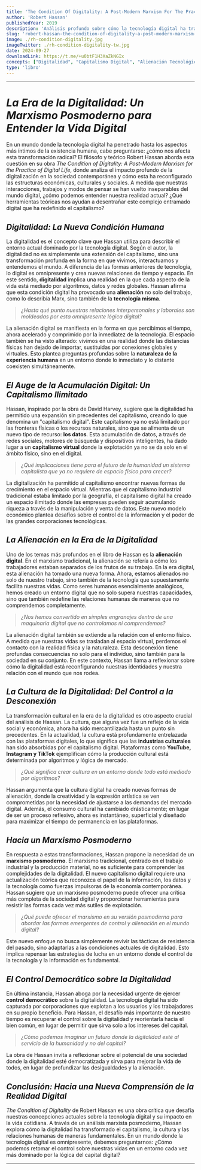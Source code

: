 ```yaml
---
title: 'The Condition Of Digitality: A Post-Modern Marxism For The Practice Of Digital Life'
author: 'Robert Hassan'
publishedYear: 2019
description: 'Análisis profundo sobre cómo la tecnología digital ha transformado el capitalismo, creando nuevas formas de alienación, acumulación y un nuevo espacio-tiempo virtual, proponiendo un marxismo posmoderno para entender y resistir la era digital.'
slug: 'robert-hassan-the-condition-of-digitality-a-post-modern-marxism-for-the-practice-of-digital-life'
image: ./rh-condition-digitality.jpg
imageTwitter: ./rh-condition-digitality-tw.jpg
date: 2024-09-27
downloadLink: https://t.me/+u0btF1H3XaZkNGIx
concepts: ["Digitalidad", "Capitalismo Digital", "Alienación Tecnológica", "Acumulación Virtual", "Marxismo Posmoderno", "Robert Hassan"]
type: 'libro'
---
```


---

# _La Era de la Digitalidad: Un Marxismo Posmoderno para Entender la Vida Digital_

En un mundo donde la tecnología digital ha penetrado hasta los aspectos más íntimos de la existencia humana, cabe preguntarse: ¿cómo nos afecta esta transformación radical? El filósofo y teórico Robert Hassan aborda esta cuestión en su obra *The Condition of Digitality: A Post-Modern Marxism for the Practice of Digital Life*, donde analiza el impacto profundo de la digitalización en la sociedad contemporánea y cómo esta ha reconfigurado las estructuras económicas, culturales y sociales. A medida que nuestras interacciones, trabajos y modos de pensar se han vuelto inseparables del mundo digital, ¿cómo podemos entender nuestra realidad actual? ¿Qué herramientas teóricas nos ayudan a desentrañar este complejo entramado digital que ha redefinido el capitalismo?

## _Digitalidad: La Nueva Condición Humana_

La digitalidad es el concepto clave que Hassan utiliza para describir el entorno actual dominado por la tecnología digital. Según el autor, la digitalidad no es simplemente una extensión del capitalismo, sino una transformación profunda en la forma en que vivimos, interactuamos y entendemos el mundo. A diferencia de las formas anteriores de tecnología, lo digital es omnipresente y crea nuevas relaciones de tiempo y espacio. En este sentido, **digitalidad** implica una realidad en la que cada aspecto de la vida está mediado por algoritmos, datos y redes globales. Hassan afirma que esta condición digital ha provocado una **alienación** no solo del trabajo, como lo describía Marx, sino también de la **tecnología misma**.

> _¿Hasta qué punto nuestras relaciones interpersonales y laborales son moldeadas por esta omnipresente lógica digital?_

La alienación digital se manifiesta en la forma en que percibimos el tiempo, ahora acelerado y comprimido por la inmediatez de la tecnología. El espacio también se ha visto alterado: vivimos en una realidad donde las distancias físicas han dejado de importar, sustituidas por conexiones globales y virtuales. Esto plantea preguntas profundas sobre la **naturaleza de la experiencia humana** en un entorno donde lo inmediato y lo distante coexisten simultáneamente.

## _El Auge de la Acumulación Digital: Un Capitalismo Ilimitado_

Hassan, inspirado por la obra de David Harvey, sugiere que la digitalidad ha permitido una expansión sin precedentes del capitalismo, creando lo que denomina un "capitalismo digital". Este capitalismo ya no está limitado por las fronteras físicas o los recursos naturales, sino que se alimenta de un nuevo tipo de recurso: **los datos**. Esta acumulación de datos, a través de redes sociales, motores de búsqueda y dispositivos inteligentes, ha dado lugar a un **capitalismo virtual** donde la explotación ya no se da solo en el ámbito físico, sino en el digital.

> _¿Qué implicaciones tiene para el futuro de la humanidad un sistema capitalista que ya no requiere de espacio físico para crecer?_

La digitalización ha permitido al capitalismo encontrar nuevas formas de crecimiento en el espacio virtual. Mientras que el capitalismo industrial tradicional estaba limitado por la geografía, el capitalismo digital ha creado un espacio ilimitado donde las empresas pueden seguir acumulando riqueza a través de la manipulación y venta de datos. Este nuevo modelo económico plantea desafíos sobre el control de la información y el poder de las grandes corporaciones tecnológicas.

## _La Alienación en la Era de la Digitalidad_

Uno de los temas más profundos en el libro de Hassan es la **alienación digital**. En el marxismo tradicional, la alienación se refería a cómo los trabajadores estaban separados de los frutos de su trabajo. En la era digital, esta alienación ha tomado una nueva forma. Ahora, estamos alienados no solo de nuestro trabajo, sino también de la tecnología que supuestamente facilita nuestras vidas. Como seres humanos esencialmente analógicos, hemos creado un entorno digital que no solo supera nuestras capacidades, sino que también redefine las relaciones humanas de maneras que no comprendemos completamente.

> _¿Nos hemos convertido en simples engranajes dentro de una maquinaria digital que no controlamos ni comprendemos?_

La alienación digital también se extiende a la relación con el entorno físico. A medida que nuestras vidas se trasladan al espacio virtual, perdemos el contacto con la realidad física y la naturaleza. Esta desconexión tiene profundas consecuencias no solo para el individuo, sino también para la sociedad en su conjunto. En este contexto, Hassan llama a reflexionar sobre cómo la digitalidad está reconfigurando nuestras identidades y nuestra relación con el mundo que nos rodea.

## _La Cultura de la Digitalidad: Del Control a la Desconexión_

La transformación cultural en la era de la digitalidad es otro aspecto crucial del análisis de Hassan. La cultura, que alguna vez fue un reflejo de la vida social y económica, ahora ha sido mercantilizada hasta un punto sin precedentes. En la actualidad, la cultura está profundamente entrelazada con las plataformas digitales, lo que significa que las **industrias culturales** han sido absorbidas por el capitalismo digital. Plataformas como **YouTube, Instagram y TikTok** ejemplifican cómo la producción cultural está determinada por algoritmos y lógica de mercado.

> _¿Qué significa crear cultura en un entorno donde todo está mediado por algoritmos?_

Hassan argumenta que la cultura digital ha creado nuevas formas de alienación, donde la creatividad y la expresión artística se ven comprometidas por la necesidad de ajustarse a las demandas del mercado digital. Además, el consumo cultural ha cambiado drásticamente; en lugar de ser un proceso reflexivo, ahora es instantáneo, superficial y diseñado para maximizar el tiempo de permanencia en las plataformas.

## _Hacia un Marxismo Posmoderno_

En respuesta a estas transformaciones, Hassan propone la necesidad de un **marxismo posmoderno**. El marxismo tradicional, centrado en el trabajo industrial y la producción material, no es suficiente para comprender las complejidades de la digitalidad. El nuevo capitalismo digital requiere una actualización teórica que reconozca el papel de la información, los datos y la tecnología como fuerzas impulsoras de la economía contemporánea. Hassan sugiere que un marxismo posmoderno puede ofrecer una crítica más completa de la sociedad digital y proporcionar herramientas para resistir las formas cada vez más sutiles de explotación.

> _¿Qué puede ofrecer el marxismo en su versión posmoderna para abordar las formas emergentes de control y alienación en el mundo digital?_

Este nuevo enfoque no busca simplemente revivir las tácticas de resistencia del pasado, sino adaptarlas a las condiciones actuales de digitalidad. Esto implica repensar las estrategias de lucha en un entorno donde el control de la tecnología y la información es fundamental.

## _El Control Democrático sobre la Digitalidad_

En última instancia, Hassan aboga por la necesidad urgente de ejercer **control democrático** sobre la digitalidad. La tecnología digital ha sido capturada por corporaciones que explotan a los usuarios y los trabajadores en su propio beneficio. Para Hassan, el desafío más importante de nuestro tiempo es recuperar el control sobre la digitalidad y reorientarla hacia el bien común, en lugar de permitir que sirva solo a los intereses del capital.

> _¿Cómo podemos imaginar un futuro donde la digitalidad esté al servicio de la humanidad y no del capital?_

La obra de Hassan invita a reflexionar sobre el potencial de una sociedad donde la digitalidad esté democratizada y sirva para mejorar la vida de todos, en lugar de profundizar las desigualdades y la alienación.

## _Conclusión: Hacia una Nueva Comprensión de la Realidad Digital_

*The Condition of Digitality* de Robert Hassan es una obra crítica que desafía nuestras concepciones actuales sobre la tecnología digital y su impacto en la vida cotidiana. A través de un análisis marxista posmoderno, Hassan explora cómo la digitalidad ha transformado el capitalismo, la cultura y las relaciones humanas de maneras fundamentales. En un mundo donde la tecnología digital es omnipresente, debemos preguntarnos: ¿Cómo podemos retomar el control sobre nuestras vidas en un entorno cada vez más dominado por la lógica del capital digital?

---
